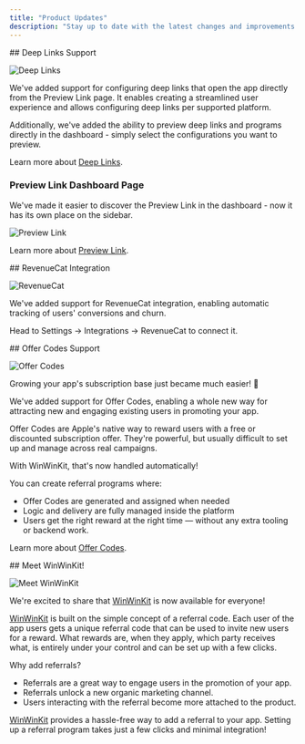 ```yaml
---
title: "Product Updates"
description: "Stay up to date with the latest changes and improvements to WinWinKit."
---
```


<Update label="2025-06-06">
  ## Deep Links Support

![Deep Links](/images/changelog-deep-links-usage.png)

We've added support for configuring deep links that open the app directly from the Preview Link page.
It enables creating a streamlined user experience and allows configuring deep links per supported platform.

Additionally, we've added the ability to preview deep links and programs directly in the dashboard - simply select the configurations you want to preview.

Learn more about [Deep Links](/referral/preview-link#deep-links).

### Preview Link Dashboard Page

We've made it easier to discover the Preview Link in the dashboard - now it has its own place on the sidebar.

![Preview Link](/images/changelog-preview-link-sidebar.png)

Learn more about [Preview Link](/referral/preview-link).

</Update>

<Update label="2025-05-30">
  ## RevenueCat Integration

![RevenueCat](/images/changelog-revenuecat.png)

We've added support for RevenueCat integration, enabling automatic tracking of users' conversions and churn.

Head to Settings -> Integrations -> RevenueCat to connect it.

</Update>

<Update label="2025-05-26">
  ## Offer Codes Support

![Offer Codes](/images/changelog-offer-codes.png)

Growing your app's subscription base just became much easier! 🎉

We've added support for Offer Codes, enabling a whole new way for attracting new and engaging existing users in promoting your app.

Offer Codes are Apple's native way to reward users with a free or discounted subscription offer. They're powerful, but usually difficult to set up and manage across real campaigns.

With WinWinKit, that's now handled automatically!

You can create referral programs where:

- Offer Codes are generated and assigned when needed
- Logic and delivery are fully managed inside the platform
- Users get the right reward at the right time — without any extra tooling or backend work.

Learn more about [Offer Codes](/offer-codes/introduction).

</Update>

<Update label="2025-04-06">
  ## Meet WinWinKit!

![Meet WinWinKit](/images/changelog-meet.png)

We're excited to share that [WinWinKit](https://winwinkit.com) is now available for everyone!

[WinWinKit](https://winwinkit.com) is built on the simple concept of a referral code. Each user of the app users gets a unique referral code that can be used to invite new users for a reward. What rewards are, when they apply, which party receives what, is entirely under your control and can be set up with a few clicks.

Why add referrals?

- Referrals are a great way to engage users in the promotion of your app.
- Referrals unlock a new organic marketing channel.
- Users interacting with the referral become more attached to the product.

[WinWinKit](https://winwinkit.com) provides a hassle-free way to add a referral to your app.
Setting up a referral program takes just a few clicks and minimal integration!

</Update>
